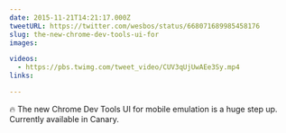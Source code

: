 ```yaml
---
date: 2015-11-21T14:21:17.000Z
tweetURL: https://twitter.com/wesbos/status/668071689985458176
slug: the-new-chrome-dev-tools-ui-for
images:

videos:
  - https://pbs.twimg.com/tweet_video/CUV3qUjUwAEe3Sy.mp4
links:

---
```

🔥 The new Chrome Dev Tools UI for mobile emulation is a huge step up. Currently available in Canary.
